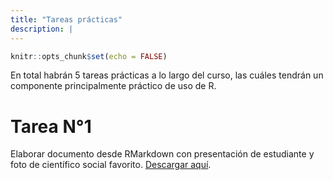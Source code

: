 ```yaml
---
title: "Tareas prácticas"
description: |
---
```


```r
knitr::opts_chunk$set(echo = FALSE)
```

En total habrán 5 tareas prácticas a lo largo del curso, las cuáles tendrán un componente principalmente práctico de uso de R.

# Tarea N°1

Elaborar documento desde RMarkdown con presentación de estudiante y foto de científico social favorito. [Descargar aquí](tareas/tarea1/tarea1.pdf). 